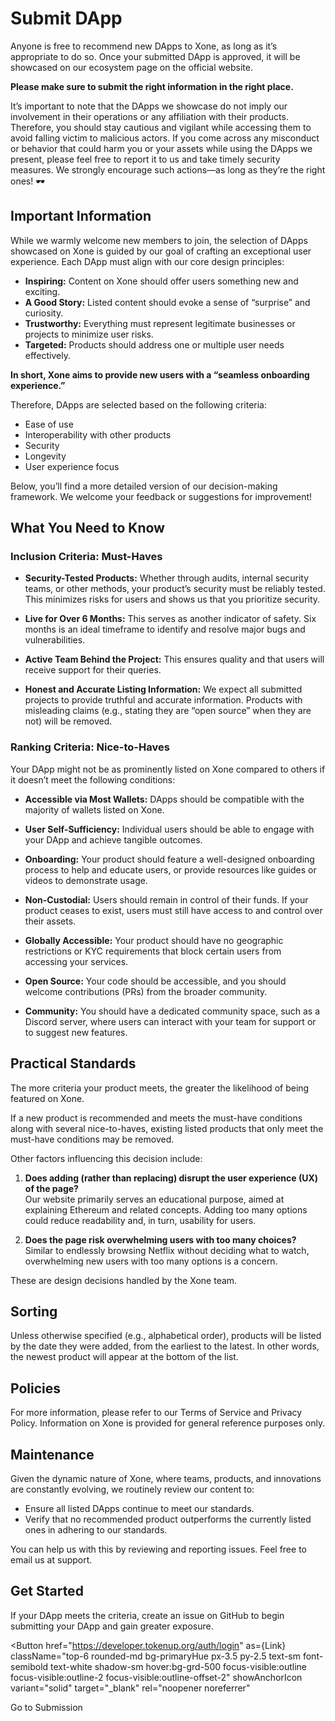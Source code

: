 
# Submit DApp

Anyone is free to recommend new DApps to Xone, as long as it’s appropriate to do so. Once your submitted DApp is approved, it will be showcased on our ecosystem page on the official website.

**Please make sure to submit the right information in the right place.**

<Callout type="warning" emoji="⚠️">
  It’s important to note that the DApps we showcase do not imply our involvement in their operations or any affiliation with their products. Therefore, you should stay cautious and vigilant while accessing them to avoid falling victim to malicious actors.
  If you come across any misconduct or behavior that could harm you or your assets while using the DApps we present, please feel free to report it to us and take timely security measures. We strongly encourage such actions—as long as they’re the right ones! 🕶️
</Callout>

## Important Information

While we warmly welcome new members to join, the selection of DApps showcased on Xone is guided by our goal of crafting an exceptional user experience. Each DApp must align with our core design principles:

- **Inspiring:** Content on Xone should offer users something new and exciting.  
- **A Good Story:** Listed content should evoke a sense of “surprise” and curiosity.  
- **Trustworthy:** Everything must represent legitimate businesses or projects to minimize user risks.  
- **Targeted:** Products should address one or multiple user needs effectively.  

**In short, Xone aims to provide new users with a “seamless onboarding experience.”**  

Therefore, DApps are selected based on the following criteria:  

- Ease of use  
- Interoperability with other products  
- Security  
- Longevity  
- User experience focus  

Below, you’ll find a more detailed version of our decision-making framework. We welcome your feedback or suggestions for improvement!

## What You Need to Know  

### Inclusion Criteria: Must-Haves

- **Security-Tested Products:** Whether through audits, internal security teams, or other methods, your product’s security must be reliably tested. This minimizes risks for users and shows us that you prioritize security.  

- **Live for Over 6 Months:** This serves as another indicator of safety. Six months is an ideal timeframe to identify and resolve major bugs and vulnerabilities.  

- **Active Team Behind the Project:** This ensures quality and that users will receive support for their queries.  

- **Honest and Accurate Listing Information:** We expect all submitted projects to provide truthful and accurate information. Products with misleading claims (e.g., stating they are “open source” when they are not) will be removed.  

### Ranking Criteria: Nice-to-Haves 

Your DApp might not be as prominently listed on Xone compared to others if it doesn’t meet the following conditions:  

- **Accessible via Most Wallets:** DApps should be compatible with the majority of wallets listed on Xone.  

- **User Self-Sufficiency:** Individual users should be able to engage with your DApp and achieve tangible outcomes.  

- **Onboarding:** Your product should feature a well-designed onboarding process to help and educate users, or provide resources like guides or videos to demonstrate usage.  

- **Non-Custodial:** Users should remain in control of their funds. If your product ceases to exist, users must still have access to and control over their assets.  

- **Globally Accessible:** Your product should have no geographic restrictions or KYC requirements that block certain users from accessing your services.  

- **Open Source:** Your code should be accessible, and you should welcome contributions (PRs) from the broader community.  

- **Community:** You should have a dedicated community space, such as a Discord server, where users can interact with your team for support or to suggest new features.  

## Practical Standards

The more criteria your product meets, the greater the likelihood of being featured on Xone.

If a new product is recommended and meets the must-have conditions along with several nice-to-haves, existing listed products that only meet the must-have conditions may be removed.

Other factors influencing this decision include:  

1. **Does adding (rather than replacing) disrupt the user experience (UX) of the page?**  
   Our website primarily serves an educational purpose, aimed at explaining Ethereum and related concepts. Adding too many options could reduce readability and, in turn, usability for users.  

2. **Does the page risk overwhelming users with too many choices?**  
   Similar to endlessly browsing Netflix without deciding what to watch, overwhelming new users with too many options is a concern.  

These are design decisions handled by the Xone team.  

## Sorting  

Unless otherwise specified (e.g., alphabetical order), products will be listed by the date they were added, from the earliest to the latest. In other words, the newest product will appear at the bottom of the list.  

## Policies  

For more information, please refer to our <Link className='text-primaryHue' isExternal showAnchorIcon href="/study/service">Terms of Service</Link> and <Link className='text-primaryHue' isExternal showAnchorIcon href="/study/privacy">Privacy Policy</Link>. Information on Xone is provided for general reference purposes only.  

## Maintenance

Given the dynamic nature of Xone, where teams, products, and innovations are constantly evolving, we routinely review our content to:  

- Ensure all listed DApps continue to meet our standards.  
- Verify that no recommended product outperforms the currently listed ones in adhering to our standards.  

You can help us with this by reviewing and reporting issues. Feel free to email us at <Link className='text-primaryHue' isExternal showAnchorIcon href="mailto:support@xone.org">support</Link>.

## Get Started  

If your DApp meets the criteria, create an issue on GitHub to begin submitting your DApp and gain greater exposure.  

<Button
  href="https://developer.tokenup.org/auth/login"
  as={Link}
  className="top-6 rounded-md bg-primaryHue px-3.5 py-2.5 text-sm font-semibold text-white shadow-sm hover:bg-grd-500 focus-visible:outline focus-visible:outline-2 focus-visible:outline-offset-2"
  showAnchorIcon
  variant="solid"
  target="_blank"
  rel="noopener noreferrer"
>
  Go to Submission
</Button>

